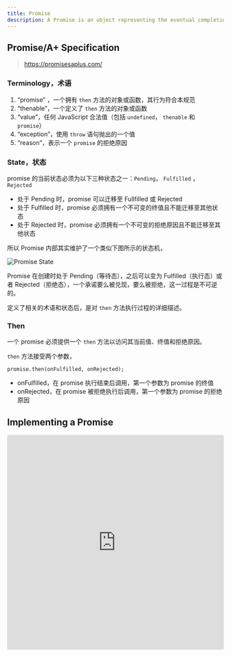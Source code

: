 ```yaml
---
title: Promise
description: A Promise is an object representing the eventual completion or failure of an asynchronous operation.
---
```


## Promise/A+ Specification

> https://promisesaplus.com/

### Terminology，术语

1. “promise” ，一个拥有 `then` 方法的对象或函数，其行为符合本规范
2. “thenable”，一个定义了 `then` 方法的对象或函数
3. “value”，任何 JavaScript 合法值（包括 `undefined`， `thenable` 和 `promise`）
4. “exception”，使用 `throw` 语句抛出的一个值
5. “reason”，表示一个 `promise` 的拒绝原因

### State，状态

promise 的当前状态必须为以下三种状态之一：`Pending`， `Fulfilled` ， `Rejected`

+ 处于 Pending 时，promise 可以迁移至 Fullfilled 或 Rejected
+ 处于 Fulfilled 时，promise 必须拥有一个不可变的终值且不能迁移至其他状态
+ 处于 Rejected 时，promise 必须拥有一个不可变的拒绝原因且不能迁移至其他状态

所以 Promise 内部其实维护了一个类似下图所示的状态机，

![Promise State](/promise-state.png)

Promise 在创建时处于 Pending（等待态），之后可以变为 Fulfilled（执行态）或者 Rejected（拒绝态），一个承诺要么被兑现，要么被拒绝，这一过程是不可逆的。

定义了相关的术语和状态后，是对 `then` 方法执行过程的详细描述。

### Then

一个 promise 必须提供一个 `then` 方法以访问其当前值、终值和拒绝原因。

`then` 方法接受两个参数，

```
promise.then(onFulfilled, onRejected);
```

+ onFulfilled，在 promise 执行结束后调用，第一个参数为 promise 的终值
+ onRejected，在 promise 被拒绝执行后调用，第一个参数为 promise 的拒绝原因

## Implementing a Promise

<iframe src="https://codesandbox.io/embed/g3kx4n?view=editor&module=%2Fsrc%2Findex.mjs&hidenavigation=1"
        style="width:100%; height: 500px; border:0; border-radius: 4px; overflow:hidden;"
        title="Promise"
        allow="accelerometer; ambient-light-sensor; camera; encrypted-media; geolocation; gyroscope; hid; microphone; midi; payment; usb; vr; xr-spatial-tracking"
        sandbox="allow-forms allow-modals allow-popups allow-presentation allow-same-origin allow-scripts"
/>

## Event Loop

> https://stackoverflow.com/a/55783876

+ MutationObserver is a microtask.
+ postMessage->onmessage is a macrotask.
+ setTimeout is a macrotask.
+ Promise.resolve().then is a microtask, but its constructor is synchronous.
+ requestAnimationFrame 用于在下一次重绘之前执行动画或者视觉更新的回调，通常被视作宏任务，但具有自己的队列和执行时机，更准确地说，它是一种帧任务（Frame Task）。
+ I/O (如 AJAX 请求)
+ UI rendering 通常在宏任务执行完毕后进行，不直接对应于某个具体的API，但可以视为浏览器的宏任务的一部分。
+ MessageChannel is a macrotask.
+ process.nextTick 仅在 Node.js 中存在，作为微任务处理，用于在当前操作结束后立即执行函数。

**总结**：
+ **微任务（Microtask）**：包括 Promise 回调、MutationObserver 的回调、`process.nextTick`（Node.js 环境）。微任务的执行时机是在当前宏任务执行完毕后立即执行。

+ **宏任务（Macrotask）**：包括 `setTimeout`、`setInterval`、I/O、UI 渲染、`setImmediate`（Node.js）、`requestAnimationFrame`、`MessageChannel`。浏览器会在每个宏任务执行完毕后，检查并执行所有排队的微任务，然后再继续下一个宏任务。

+ **事件循环（Event Loop）**：JavaScript 的执行机制，用于协调事件、用户交互、脚本、渲染、网络等的处理。事件循环确保了微任务和宏任务的有序执行。

+ **`requestIdleCallback`**：另一个异步 API，用于在浏览器空闲时期执行低优先级的任务，它的执行时机不固定，依赖于浏览器的空闲时间，可以视为一种特殊的宏任务。
